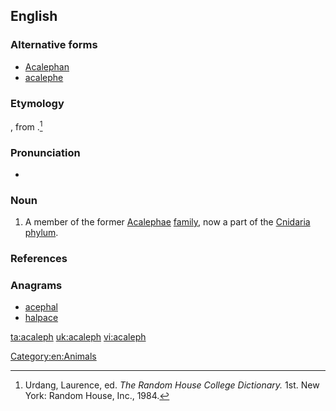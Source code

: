 ==English==

===Alternative forms===
* [[Acalephan]]
* [[acalephe]]

===Etymology===
{{borrowing|la|acaleph}}, from {{etyl|grc|en}} {{term|ἀκαλήφη|tr=akalephe||stinging nettle|lang=grc}}.<ref name=RHD>Urdang, Laurence, ed. ''The Random House College Dictionary.'' 1st. New York: Random House, Inc., 1984.</ref>

===Pronunciation===
* {{a|US}} {{IPA|/ˌæk.əˈlɜf/}}

===Noun===
{{en-noun}}

# {{context|dated|lang=en}} A member of the former [[Acalephae]] [[family]], now a part of the [[Cnidaria]] [[phylum]].

===References===
<references/>

===Anagrams===
* [[acephal#English|acephal]]
* [[halpace#English|halpace]]

[[Category:en:Animals]]

[[ta:acaleph]]
[[uk:acaleph]]
[[vi:acaleph]]